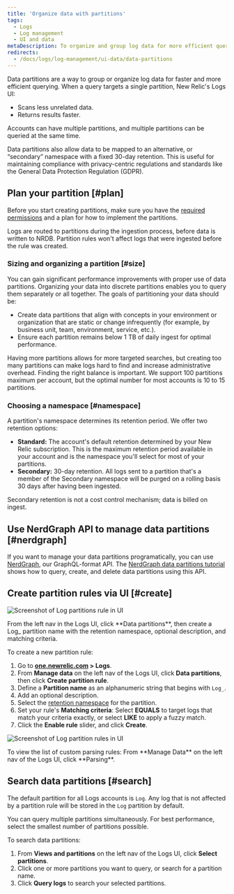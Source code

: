 ```yaml
---
title: 'Organize data with partitions'
tags:
  - Logs
  - Log management
  - UI and data
metaDescription: To organize and group log data for more efficient querying in New Relic, use data partitions in the Logs UI.
redirects:
  - /docs/logs/log-management/ui-data/data-partitions
---
```




Data partitions are a way to group or organize log data for faster and more efficient querying. When a query targets a single partition, New Relic's Logs UI:

* Scans less unrelated data.
* Returns results faster.

Accounts can have multiple partitions, and multiple partitions can be queried at the same time.

Data partitions also allow data to be mapped to an alternative, or “secondary” namespace with a fixed 30-day retention. This is useful for maintaining compliance with privacy-centric regulations and standards like the General Data Protection Regulation (GDPR).

## Plan your partition [#plan]

Before you start creating partitions, make sure you have the [required permissions](/docs/logs/get-started/get-started-log-management#requirements) and a plan for how to implement the partitions.

<Callout variant="important">
  Logs are routed to partitions during the ingestion process, before data is written to NRDB. Partition rules won't affect logs that were ingested before the rule was created.
</Callout>

### Sizing and organizing a partition [#size]

You can gain significant performance improvements with proper use of data partitions. Organizing your data into discrete partitions enables you to query them separately or all together. The goals of partitioning your data should be:

* Create data partitions that align with concepts in your environment or organization that are static or change infrequently (for example, by business unit, team, environment, service, etc.).
* Ensure each partition remains below 1 TB of daily ingest for optimal performance.

Having more partitions allows for more targeted searches, but creating too many partitions can make logs hard to find and increase administrative overhead. Finding the right balance is important. We support 100 partitions maximum per account, but the optimal number for most accounts is 10 to 15 partitions.

### Choosing a namespace [#namespace]

A partition's namespace determines its retention period. We offer two retention options:

* **Standard:** The account's default retention determined by your New Relic subscription. This is the maximum retention period available in your account and is the namespace you'll select for most of your partitions.
* **Secondary:** 30-day retention. All logs sent to a partition that's a member of the Secondary namespace will be purged on a rolling basis 30 days after having been ingested.

Secondary retention is not a cost control mechanism; data is billed on ingest.

## Use NerdGraph API to manage data partitions [#nerdgraph]

If you want to manage your data partitions programatically, you can use [NerdGraph](https://api.newrelic.com/graphiql), our GraphQL-format API. The [NerdGraph data partitions tutorial](/docs/apis/nerdgraph/examples/nerdgraph-data-partition-rules-tutorial/) shows how to query, create, and delete data partitions using this API.

## Create partition rules via UI [#create]

<img
  title="Log data partitions rule"
  alt="Screenshot of Log partitions rule in UI"
  src={LogPartitions}
/>
<figcaption>
  From the left nav in the Logs UI, click **Data partitions**, then create a Log_ partition name with the retention namespace, optional description, and matching criteria.
</figcaption>

To create a new partition rule:

1. Go to **[one.newrelic.com](https://one.newrelic.com) > Logs**.
2. From **Manage data** on the left nav of the Logs UI, click  **Data partitions**, then click **Create partition rule**.
3. Define a **Partition name** as an alphanumeric string that begins with `Log_`.
4. Add an optional description.
5. Select the [retention namespace](#namespace) for the partition.
6. Set your rule's **Matching criteria**: Select **EQUALS** to target logs that match your criteria exactly, or select **LIKE** to apply a fuzzy match.
7. Click the **Enable rule** slider, and click **Create**.

<img
  title="Log data partitions rules"
  alt="Screenshot of Log partition rules in UI"
  src={LogPartitionView}
/>

<figcaption>
  To view the list of custom parsing rules: From **Manage Data** on the left nav of the Logs UI, click **Parsing**.
</figcaption>

## Search data partitions [#search]

The default partition for all Logs accounts is `Log`. Any log that is not affected by a partition rule will be stored in the `Log` partition by default.

You can query multiple partitions simultaneously. For best performance, select the smallest number of partitions possible.

To search data partitions:

1. From **Views and partitions** on the left nav of the Logs UI, click **Select partitions**.
2. Click one or more partitions you want to query, or search for a partition name.
3. Click **Query logs** to search your selected partitions.

